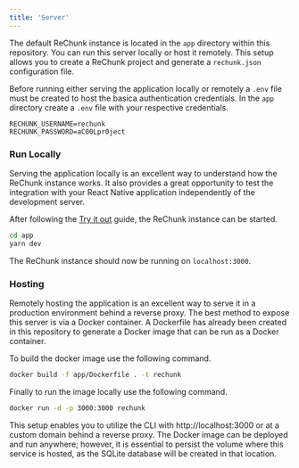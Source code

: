 ```yaml
---
title: 'Server'
---
```


The default ReChunk instance is located in the `app` directory within this repository. You can run this server locally or host it remotely. This setup allows you to create a ReChunk project and generate a `rechunk.json` configuration file.

Before running either serving the application locally or remotely a `.env` file must be created to host the basica authentication credentials. In the `app` directory create a `.env` file with your respective credentials.

```title=".env"
RECHUNK_USERNAME=rechunk
RECHUNK_PASSWORD=aC00Lpr0ject
```

### Run Locally

Serving the application locally is an excellent way to understand how the ReChunk instance works. It also provides a great opportunity to test the integration with your React Native application independently of the development server.

After following the [Try it out](/rechunk/guides/try-it-out/) guide, the ReChunk instance can be started.

```sh
cd app
yarn dev
```

The ReChunk instance should now be running on `localhost:3000`.

### Hosting

Remotely hosting the application is an excellent way to serve it in a production environment behind a reverse proxy. The best method to expose this server is via a Docker container. A Dockerfile has already been created in this repository to generate a Docker image that can be run as a Docker container.

To build the docker image use the following command.

```sh
docker build -f app/Dockerfile . -t rechunk
```

Finally to run the image locally use the following command.

```sh
docker run -d -p 3000:3000 rechunk
```

This setup enables you to utilize the CLI with http://localhost:3000 or at a custom domain behind a reverse proxy. The Docker image can be deployed and run anywhere; however, it is essential to persist the volume where this service is hosted, as the SQLite database will be created in that location.
